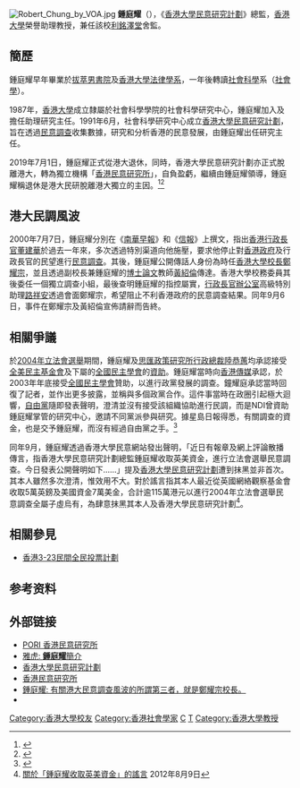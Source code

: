 [[File:Robert_Chung_by_VOA.jpg|thumb]]
'''鍾庭耀'''（{{lang-en|Chung Ting Yiu Robert}}），《[[香港大學民意研究計劃|香港大學民意研究計劃]]》總監，[[香港大學|香港大學]]榮譽助理教授，兼任該校[[利銘澤堂|利銘澤堂]]舍監。

== 簡歷 ==
鍾庭耀早年畢業於[[拔萃男書院|拔萃男書院]]及[[香港大學法律學院|香港大學法律學系]]，一年後轉讀[[社會科學|社會科學]]系（[[社會學|社會學]]）。

1987年，[[香港大學|香港大學]]成立隸屬於社會科學學院的社會科學研究中心，鍾庭耀加入及擔任助理研究主任。1991年6月，社會科學研究中心成立[[香港大學民意研究計劃|香港大學民意研究計劃]]，旨在透過[[民意調查|民意調查]]收集數據，研究和分析香港的民意發展，由鍾庭耀出任研究主任。

2019年7月1日，鍾庭耀正式從港大退休，同時，香港大學民意研究計劃亦正式脫離港大，轉為獨立機構「[[香港民意研究所|香港民意研究所]]」，自負盈虧，繼續由鍾庭耀領導，鍾庭耀稱退休是港大民研脫離港大獨立的主因。<ref>{{Cite news |url=https://hk.news.appledaily.com/local/daily/article/20190424/20662821 |title=鍾庭耀延退休被拒　民研撤出港大 眾籌600萬作新研究所經費 |date=2019-04-24 |work=蘋果日報 |accessdate=2019-04-24 |archive-date=2019-04-24 |archive-url=https://web.archive.org/web/20190424040044/https://hk.news.appledaily.com/local/daily/article/20190424/20662821 |dead-url=no }}</ref><ref>{{Cite news |url=https://news.mingpao.com/ins/%E6%B8%AF%E8%81%9E/article/20190423/s00001/1555996816640/%E6%B0%91%E7%A0%94%E8%A8%88%E5%8A%837%E6%9C%88%E8%B5%B7%E8%84%AB%E9%9B%A2%E6%B8%AF%E5%A4%A7-%E9%8D%BE%E5%BA%AD%E8%80%80%E7%9B%BC%E7%9C%BE%E7%B1%8C600%E8%90%AC%E5%95%9F%E5%8B%95%E6%96%B0%E7%A0%94%E7%A9%B6%E6%89%80-%E7%A8%B1%E4%B8%8D%E7%82%BA%E4%BA%94%E6%96%97%E7%B1%B3%E6%8A%98%E8%85%B0 |title=民研計劃7月起脫離港大　鍾庭耀盼眾籌600萬啟動新研究所　稱不為五斗米折腰 |date=2019-04-23 |work=明報 |accessdate=2019-04-24 |archive-date=2019-04-24 |archive-url=https://web.archive.org/web/20190424142533/https://news.mingpao.com/ins/%e6%b8%af%e8%81%9e/article/20190423/s00001/1555996816640/%e6%b0%91%e7%a0%94%e8%a8%88%e5%8a%837%e6%9c%88%e8%b5%b7%e8%84%ab%e9%9b%a2%e6%b8%af%e5%a4%a7-%e9%8d%be%e5%ba%ad%e8%80%80%e7%9b%bc%e7%9c%be%e7%b1%8c600%e8%90%ac%e5%95%9f%e5%8b%95%e6%96%b0%e7%a0%94%e7%a9%b6%e6%89%80-%e7%a8%b1%e4%b8%8d%e7%82%ba%e4%ba%94%e6%96%97%e7%b1%b3%e6%8a%98%e8%85%b0 |dead-url=no }}</ref>

== 港大民調風波 ==
{{main|港大民調風波}}
2000年7月7日，鍾庭耀分別在《[[南華早報|南華早報]]》和《[[信報財經新聞|信報]]》上撰文，指出[[香港行政長官|香港行政長官]][[董建華|董建華]]於過去一年來，多次透過特別渠道向他施壓，要求他停止對[[香港政府|香港政府]]及行政長官的民望進行[[民意調查|民意調查]]。其後，鍾庭耀公開傳話人身份為時任[[香港大學校長|香港大學校長]][[鄭耀宗|鄭耀宗]]，並且透過副校長兼鍾庭耀的[[博士論文|博士論文]]教師[[黃紹倫|黃紹倫]]傳達。香港大學校務委員其後委任一個獨立調查小組，最後查明鍾庭耀的指控屬實，[[香港行政長官辦公室|行政長官辦公室]]高級特別助理[[路祥安|路祥安]]透過會面鄭耀宗，希望阻止不利香港政府的民意調查結果。同年9月6日，事件在鄭耀宗及黃紹倫宣佈請辭而告終。

==相關爭議==
於[[2004年立法會選舉|2004年立法會選舉]]期間，鍾庭耀及[[思匯政策研究所|思匯政策研究所]][[行政總裁|行政總裁]][[陸恭蕙|陸恭蕙]]均承認接受[[全美民主基金會|全美民主基金會]]及下屬的[[全國民主學會|全國民主學會]]的[[資助|資助]]。鍾庭耀當時向[[香港傳媒|香港傳媒]]承認，於2003年年底接受[[全國民主學會|全國民主學會]]贊助，以進行政黨發展的調查。鐘耀庭承認當時回復了記者，並作出更多披露，並稱與多個政黨合作。這件事當時在政圈引起極大迴響，[[自由黨|自由黨]]隨即發表聲明，澄清並沒有接受該組織協助進行民調，而是NDI曾資助鍾庭耀掌管的研究中心，邀請不同黨派參與研究。據星島日報得悉，有關調查的資金，也是交予鍾庭耀，而沒有經過自由黨之手。<ref>{{cite news |author1=鍾庭耀 |title=香港大學民意研究計劃主任鍾庭耀就星島日報今天的報導提供更多資料 |url=https://www.hkupop.hku.hk/chinese/archive/release/release235.html |publisher=香港大學民意研究計劃 |date=2004年9月7日 |accessdate=2020年7月2日 |archive-date=2020年7月2日 |archive-url=https://web.archive.org/web/20200702134826/https://www.hkupop.hku.hk/chinese/archive/release/release235.html |dead-url=no }}</ref>

同年9月，鍾庭耀透過香港大學民意網站發出聲明，「近日有報章及網上評論散播傳言，指香港大學民意研究計劃總監鍾庭耀收取英美資金，進行立法會選舉民意調查。今日發表公開聲明如下……」提及[[香港大學民意研究計劃|香港大學民意研究計劃]]遭到抹黑並非首次。其本人雖然多次澄清，惟效用不大。對於謠言指其本人最近從英國網絡觀察基金會收取5萬英鎊及美國資金7萬美金，合計逾115萬港元以進行2004年立法會選舉民意調查全屬子虛烏有，為肆意抹黑其本人及香港大學民意研究計劃<ref>[http://hkupop.hku.hk/chinese/release/release951.html 關於「鍾庭耀收取英美資金」的謠言] {{Wayback|url=http://hkupop.hku.hk/chinese/release/release951.html |date=20180215204209 }}  2012年8月9日</ref>。

== 相關參見 ==
*[[香港3-23民間全民投票計劃|香港3-23民間全民投票計劃]]

==参考资料==
{{Reflist}}

== 外部链接 ==
*[https://www.pori.hk/ PORI 香港民意研究所] {{Wayback|url=https://www.pori.hk/ |date=20210521202657 }}
* [https://web.archive.org/web/20100811022812/http://ent.cn.yahoo.com/060612/322/2805e.html 雅虎: '''鍾庭耀'''簡介]
* [http://hkupop.hku.hk/ 香港大學民意研究計劃] {{Wayback|url=http://hkupop.hku.hk/ |date=20060406034543 }}
* [http://pori.hk/ 香港民意研究所] {{Wayback|url=http://pori.hk/ |date=20190906104646 }}
* [http://www.rthk.org.hk/special/soundfile2007/ 鍾庭耀: 有關港大民意調查風波的所謂第三者，就是鄭耀宗校長。] {{Wayback|url=http://www.rthk.org.hk/special/soundfile2007/ |date=20090210004353 }}
* {{cite web |title=REPORT TO THE COUNCIL OF THE UNIVERSITY OF HONG KONG by THE INDEPENDENT INVESTIGATION PANEL 港大校務委員會報告 |url=http://jmsc.hku.hk/HKUPanel/transcripts/Report/PollHearing_Report_01.htm |language=en |date=2000-08-26 |accessdate=2010-09-23 |deadurl=yes |archiveurl=https://archive.is/20130430085147/http://jmsc.hku.hk/HKUPanel/transcripts/Report/PollHearing_Report_01.htm |archivedate=2013-04-30 }}

[[Category:香港大學校友|Category:香港大學校友]]
[[Category:香港社會學家|Category:香港社會學家]]
[[Category:拔萃男書院校友|C]]
[[Category:鍾姓|T]]
[[Category:香港大學教授|Category:香港大學教授]]